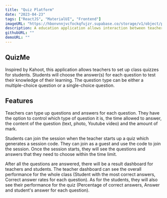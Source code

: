 ```yaml
---
title: "Quiz Platform"
date: "2023-04-23"
tags: ["ReactJS", "MaterialUI", "Frontend"]
imageURL: "https://hbonvnnjvcfockqfujzr.supabase.co/storage/v1/object/public/Quizme/dashboard.png"
description: A education application allows interaction between teachers and students.
githubURL: ""
demoURL: ""
---
```


## QuizMe

Inspired by Kahoot, this application allows teachers to set up class quizzes for students. Students will choose the answer(s) for each question to test their knowledge of their learning. The question type can be either a multiple-choice question or a single-choice question.

## Features

Teachers can type up questions and answers for each question. They have the option to control which type of question it is, the time allowed to answer, the content of the question (text, photo, Youtube video) and the amount of mark.

Students can join the session when the teacher starts up a quiz which generates a session code. They can join as a guest and use the code to join the session. Once the session starts, they will see the questions and answers that they need to choose within the time limit.

After all the questions are answered, there will be a result dashboard for teachers and students. The teacher dashboard can see the overall performance for the whole class (Student with the most correct answers, Correct answer rates for each question). As for the students, they will also see their performance for the quiz (Percentage of correct answers, Answer and student's answer for each question).
